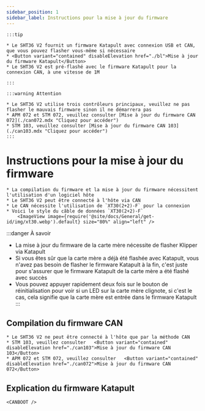 ```yaml
---
sidebar_position: 1
sidebar_label: Instructions pour la mise à jour du firmware
---
```







    :::tip

    * Le SHT36 V2 fournit un firmware Katapult avec connexion USB et CAN, que vous pouvez flasher vous-même si nécessaire
    * <Button variant="contained" disableElevation href="./bl">Mise à jour du firmware Katapult</Button>
    * Le SHT36 V2 est pré-flashé avec le firmware Katapult pour la connexion CAN, à une vitesse de 1M

    :::

    :::warning Attention

    * Le SHT36 V2 utilise trois contrôleurs principaux, veuillez ne pas flasher le mauvais firmware sinon il ne démarrera pas
    * APM 072 et STM 072, veuillez consulter [Mise à jour du firmware CAN 072](./can072.mdx "Cliquez pour accéder")
    * STM 103, veuillez consulter [Mise à jour du firmware CAN 103](./can103.mdx "Cliquez pour accéder")
    :::


# Instructions pour la mise à jour du firmware

    * La compilation du firmware et la mise à jour du firmware nécessitent l'utilisation d'un logiciel hôte
    * Le SHT36 V2 peut être connecté à l'hôte via CAN
    * Le CAN nécessite l'utilisation de `XT30(2+2)-F` pour la connexion
    * Voici le style du câble de données `XT30(2+2)-F`
        <ImageView image={require('@site/docs/General/get-id/img/xt30.webp').default} size="80%" align="left" />

:::danger À savoir
* La mise à jour du firmware de la carte mère nécessite de flasher Klipper via Katapult
* Si vous êtes sûr que la carte mère a déjà été flashée avec Katapult, vous n'avez pas besoin de flasher le firmware Katapult à la fin, c'est juste pour s'assurer que le firmware Katapult de la carte mère a été flashé avec succès
* Vous pouvez appuyer rapidement deux fois sur le bouton de réinitialisation pour voir si un LED sur la carte mère clignote, si c'est le cas, cela signifie que la carte mère est entrée dans le firmware Katapult
:::

## Compilation du firmware CAN

    * Le SHT36 V2 ne peut être connecté à l'hôte que par la méthode CAN
    * STM 103, veuillez consulter   <Button variant="contained" disableElevation href="./can103">Mise à jour du firmware CAN 103</Button>
    * APM 072 et STM 072, veuillez consulter   <Button variant="contained" disableElevation href="./can072">Mise à jour du firmware CAN 072</Button>

## Explication du firmware Katapult
    
    <CANBOOT />
